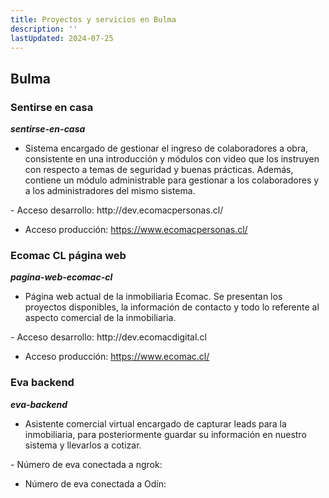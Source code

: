 ```yaml
---
title: Proyectos y servicios en Bulma
description: ''
lastUpdated: 2024-07-25
---
```


## **Bulma**

### Sentirse en casa
***sentirse-en-casa***
- Sistema encargado de gestionar el ingreso de colaboradores a obra, consistente en una introducción y módulos con video que los instruyen con respecto a temas de seguridad y buenas prácticas. Además, contiene un módulo administrable para gestionar a los colaboradores y a los administradores del mismo sistema. 

<Card>
 - Acceso desarrollo: http://dev.ecomacpersonas.cl/

 - Acceso producción: https://www.ecomacpersonas.cl/
</Card>

### Ecomac CL página web
***pagina-web-ecomac-cl***
- Página web actual de la inmobiliaria Ecomac. Se presentan los proyectos disponibles, la información de contacto y todo lo referente al aspecto comercial de la inmobiliaria. 

<Card>
 - Acceso desarrollo: http://dev.ecomacdigital.cl

 - Acceso producción: https://www.ecomac.cl/
</Card>

### Eva backend
***eva-backend***
- Asistente comercial virtual encargado de capturar leads para la inmobiliaria, para posteriormente guardar su información en nuestro sistema y llevarlos a cotizar. 

<Card>
 - Número de eva conectada a ngrok:

 - Número de eva conectada a Odín:
</Card>


